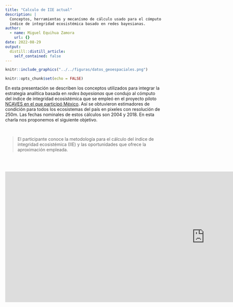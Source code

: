 ```yaml
---
title: "Calculo de IIE actual"
description: |
  Conceptos, herramientas y mecanísmo de cálculo usado para el cómputo del
  índice de integridad ecosistémica basado en redes bayesianas.
author:
  - name: Miguel Equihua Zamora
    url: {}
date: 2022-08-29
output:
  distill::distill_article:
    self_contained: false
---
```


```r

knitr::include_graphics("../../figuras/datos_geoespaciales.png")
```



```r
knitr::opts_chunk$set(echo = FALSE)
```
En esta presentación se describen los conceptos utilizados para integrar la estrategia analítica basada en *redes bayesianas* que condujo al cómputo del índice de integridad ecosistémica que se empleó en el proyecto piloto [NCAVES en el que participó México](https://seea.un.org/home/Natural-Capital-Accounting-Project). Así se obtuvieron estimadores de condición para todos los ecosistemas del país en pixeles con resolución de 250m. Las fechas nominales de estos cálculos son 2004 y 2018. En esta charla nos proponemos el siguiente objetivo.

  \

> El participante conoce la metodología para el cálculo del índice de integridad ecosistémica (IIE) y las oportunidades que ofrece la aproximación empleada.

  \
  \

<iframe src="https://docs.google.com/presentation/d/e/2PACX-1vQwgd69FPocEJhcGbGY5nRaokw2BTfurifkIQlCE4XTwJJaTlVuUNMfvD4Iu8W1Bw/embed?start=false&loop=false&delayms=3000" frameborder="0" width="1280" height="420" allowfullscreen="true" mozallowfullscreen="true" webkitallowfullscreen="true"></iframe>

